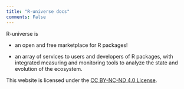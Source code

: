 ```yaml
---
title: "R-universe docs"
comments: False
---
```


R-universe is 

- an open and free marketplace for R packages!

- an array of services to users and developers of R packages, with integrated measuring and monitoring tools to analyze the state and evolution of the ecosystem.

This website is licensed under the [CC BY-NC-ND 4.0 License](https://creativecommons.org/licenses/by-nc-nd/4.0/).

